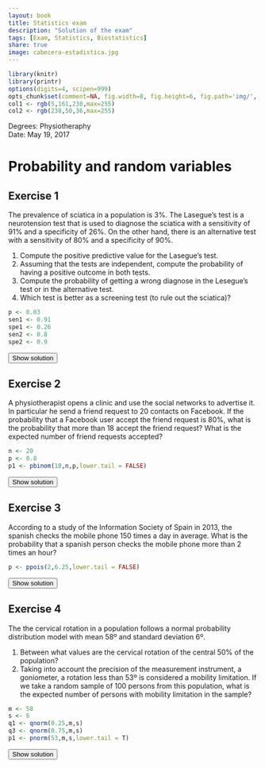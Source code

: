 ```yaml
---
layout: book
title: Statistics exam
description: "Solution of the exam"
tags: [Exam, Statistics, Biostatistics]
share: true
image: cabecera-estadistica.jpg
---
```


```r
library(knitr)
library(printr)
options(digits=4, scipen=999)
opts_chunk$set(comment=NA, fig.width=8, fig.height=6, fig.path='img/', fig.align="center", dev="svg", digits=4, echo=FALSE, warning=FALSE, message=FALSE)
col1 <- rgb(5,161,230,max=255)
col2 <- rgb(238,50,36,max=255)
```

Degrees: Physiotheraphy  
Date: May 19, 2017 

# Probability and random variables

## Exercise 1
The prevalence of sciatica in a population is 3%.
The Lasegue's test is a neurotension test that is used to diagnose the sciatica with a sensitivity of 91% and a specificity of 26%.
On the other hand, there is an alternative test with a sensitivity of 80% and a specificity of 90%.

1. Compute the positive predictive value for the Lasegue's test.
2. Assuming that the tests are independent, compute the probability of having a positive outcome in both tests.
3. Compute the probability of getting a wrong diagnose in the Lesegue's test or in the alternative test.
4. Which test is better as a screening test (to rule out the sciatica)?

```r
p <- 0.03
sen1 <- 0.91
spe1 <- 0.26
sen2 <- 0.8
spe2 <- 0.9
```

<div><button class="solution">Show solution</button></div>
<div id="solution" style="display: none">
1. $PPV=P(D|+)=`r (p*sen1)/(p*sen1+(1-p)*(1-spe1))`$. It is not a good test to confirm the sciatica as the post test probability of having the sciatica for a positive outcome is very low. <br/>
2. Naming $L⁺$ to the event of having a positive outcome in Lasegue's test and $A⁺$ to the event of having a positive outcome in the alternative test: $P(L^+\cap A^+)=P(L^+)P(A^+)=`r (p*sen1+(1-p)*(1-spe1))`\cdot `r (p*sen2+(1-p)*(1-spe2))` = `r (p*sen1+(1-p)*(1-spe1))*(p*sen2+(1-p)*(1-spe2))`$. <br/>
3. Naming $WL$ to the event of having a wrong diagnose with Lasegue's test and $WA$ to the event of having a wrong diagnose with the alternative test: $P(WL\cup WA)=P(WL)+P(WA)-P(WL\cap WA)=`r p*(1-sen1)+(1-p)*(1-spe1)`+ `r p*(1-sen2)+(1-p)*(1-spe2)`-`r p*(1-sen1)+(1-p)*(1-spe1)`\cdot`r p*(1-sen2)+(1-p)*(1-spe2)`=`r p*(1-sen1)+(1-p)*(1-spe1)+p*(1-sen2)+(1-p)*(1-spe2)-(p*(1-sen1)+(1-p)*(1-spe1))*(p*(1-sen2)+(1-p)*(1-spe2))`$. <br/>
4. Lesegue test: $NPV=P(\overline D|-)=`r ((1-p)*spe1)/(p*(1-sen1)+(1-p)*(spe1))`$.<br/>
Alternative test: $NPV=P(\overline D|-)=`r ((1-p)*spe2)/(p*(1-sen2)+(1-p)*(spe2))`$.<br/>
Thus, the alternative test is better to rule out the sciatica. 
</div>

## Exercise 2
A physiotherapist opens a clinic and use the social networks to advertise it.
In particular he send a friend request to 20 contacts on Facebook.
If the probability that a Facebook user accept the friend request is 80%, what is the probability that more than 18 accept the friend request?
What is the expected number of friend requests accepted?

```r
n <- 20
p <- 0.8
p1 <- pbinom(18,n,p,lower.tail = FALSE)
```

<div><button class="solution">Show solution</button></div>
<div id="solution" style="display: none">
Naming $X$ to the number of accepted friend request, $X\sim B(20,0.8)$ and $P(X>18)=`r p1`$.<br/>
The expected number of accepted friend request is $`r n*p`$. 
</div>

## Exercise 3
According to a study of the Information Society of Spain in 2013, the spanish checks the mobile phone 150 times a day in average.
What is the probability that a spanish person checks the mobile phone more than 2 times an hour?

```r
p <- ppois(2,6.25,lower.tail = FALSE)
```

<div><button class="solution">Show solution</button></div>
<div id="solution" style="display: none">
1. Naming $X$ to the number of times that a spanish person checks the phone in an hour, $X\sim P(6.25)$ and $P(X>2)=`r p`$.
</div>

## Exercise 4
The the cervical rotation in a population follows a normal probability distribution model with mean 58º and standard deviation 6º.

1. Between what values are the cervical rotation of the central 50\% of the population?
2. Taking into account the precision of the measurement instrument, a goniometer, a rotation less than 53º is considered a mobility limitation.
If we take a random sample of 100 persons from this population, what is the expected number of persons with mobility limitation in the sample?

```r
m <- 58
s <- 6
q1 <- qnorm(0.25,m,s)
q3 <- qnorm(0.75,m,s)
p1 <- pnorm(53,m,s,lower.tail = T)
```

<div><button class="solution">Show solution</button></div>
<div id="solution" style="display: none">
Naming $X$ to the cervical rotation, $X\sim N(`r m`, `r s`)$. <br/>
1. $(Q1,Q3)=(`r q1`, `r q3`)$. <br/>
3. $P(X<53)=`r p1`$ and the expected number of persons with mobility limitation in a sample of 100 persons is $`r p1*100`$. 
</div>


